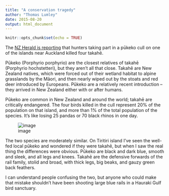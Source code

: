 ```yaml
---
title: "A conservation tragedy"
author: "Thomas Lumley"
date: 2015-08-20
output: html_document
---
```


```r
knitr::opts_chunk$set(echo = TRUE)
```
 The [NZ Herald is reporting](http://www.nzherald.co.nz/nz/news/article.cfm?c_id=1&objectid=11500322) that hunters taking part in a pūkeko cull on one of the islands near Auckland killed four takahē. 

Pūkeko (Porphyrio porphyrio) are the closest relatives of takahē (Porphyrio hochstetteri), but they aren’t all that close. Takahē are New Zealand natives, which were forced out of their wetland habitat to alpine grasslands by the Māori, and then nearly wiped out by the stoats and red deer introduced by Europeans. Pūkeko are a relatively recent introduction -- they arrived in New Zealand either with or after humans.

Pūkeko are common in New Zealand and around the world; takahē are critically endangered. The four birds killed in the cull represent 20% of the population on that island, and more than 1% of the total population of the species. It’s like losing 25 pandas or 70 black rhinos in one day.

![image](https://40.media.tumblr.com/c2273f6e57ac37ad3849fda140a21776/tumblr_inline_ntdi8uuCgE1s1hdxy_540.png)

The two species are moderately similar. On Tiritiri island I’ve seen the well-fed local pūkeko and wondered if they were takahē, but when I saw the real thing the differences were obvious. Pūkeko are black and dark blue, smooth and sleek, and all legs and knees. Takahē are the defensive forwards of the rail family, stolid and broad, with thick legs, big beaks, and gauzy green back feathers.   

I can understand people confusing the two, but anyone who could make that mistake shouldn’t have been shooting large blue rails in a Hauraki Gulf bird sanctuary.